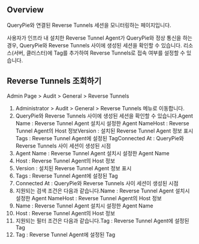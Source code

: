 ## Overview
QueryPie와 연결된 Reverse Tunnels 세션을 모니터링하는 페이지입니다.

사용자가 인프라 내 설치한 Reverse Tunnel Agent가 QueryPie와 정상 통신을 하는 경우, QueryPie와 Reverse Tunnels 사이에 생성된 세션을 확인할 수 있습니다. 리소스(서버, 클러스터)에 Tag를 추가하여 Reverse Tunnels로 접속 여부를 설정할 수 있습니다.

## Reverse Tunnels 조회하기
Admin Page > Audit > General > Reverse Tunnels

1. Administrator > Audit > General > Reverse Tunnels 메뉴로 이동합니다.
2.  QueryPie와 Reverse Tunnels 사이에 생성된 세션을 확인할 수 있습니다.Agent Name : Reverse Tunnel Agent 설치시 설정한 Agent NameHost : Reverse Tunnel Agent의 Host 정보Version : 설치된 Reverse Tunnel Agent 정보 표시Tags : Reverse Tunnel Agent에 설정된 TagConnected At : QueryPie와 Reverse Tunnels 사이 세션이 생성된 시점
  1. Agent Name : Reverse Tunnel Agent 설치시 설정한 Agent Name
  2. Host : Reverse Tunnel Agent의 Host 정보
  3. Version : 설치된 Reverse Tunnel Agent 정보 표시
  4. Tags : Reverse Tunnel Agent에 설정된 Tag
  5. Connected At : QueryPie와 Reverse Tunnels 사이 세션이 생성된 시점
3. 지원되는 검색 조건은 다음과 같습니다.Name : Reverse Tunnel Agent 설치시 설정한 Agent NameHost : Reverse Tunnel Agent의 Host 정보
  1. Name : Reverse Tunnel Agent 설치시 설정한 Agent Name
  2. Host : Reverse Tunnel Agent의 Host 정보
4. 지원되는 필터 조건은 다음과 같습니다.Tag : Reverse Tunnel Agent에 설정된 Tag
  1. Tag : Reverse Tunnel Agent에 설정된 Tag
